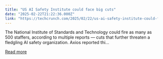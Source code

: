 ```yaml
---
title: "US AI Safety Institute could face big cuts"
date: "2025-02-22T21:22:36.000Z"
link: "https://techcrunch.com/2025/02/22/us-ai-safety-institute-could-face-big-cuts/"
---
```


The National Institute of Standards and Technology could fire as many as 500 staffers, according to multiple reports — cuts that further threaten a fledgling AI safety organization. Axios reported thi...

[Read more](https://techcrunch.com/2025/02/22/us-ai-safety-institute-could-face-big-cuts/)
